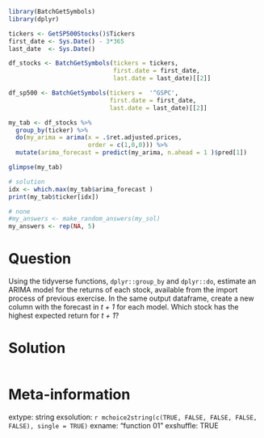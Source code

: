 ```r
library(BatchGetSymbols)
library(dplyr)

tickers <- GetSP500Stocks()$Tickers
first_date <- Sys.Date() - 3*365
last_date  <- Sys.Date()

df_stocks <- BatchGetSymbols(tickers = tickers, 
                             first.date = first_date, 
                             last.date = last_date)[[2]]

df_sp500 <- BatchGetSymbols(tickers =  '^GSPC', 
                            first.date = first_date, 
                            last.date = last_date)[[2]]

my_tab <- df_stocks %>%
  group_by(ticker) %>%
  do(my_arima = arima(x = .$ret.adjusted.prices, 
                      order = c(1,0,0))) %>%
  mutate(arima_forecast = predict(my_arima, n.ahead = 1 )$pred[1])

glimpse(my_tab)

# solution
idx <- which.max(my_tab$arima_forecast )
print(my_tab$ticker[idx])
```

```r
# none
#my_answers <- make_random_answers(my_sol)
my_answers <- rep(NA, 5)
```

Question
========

Using the tidyverse functions, `dplyr::group_by` and `dplyr::do`, estimate an ARIMA model for the returns of each stock, available from the import process of previous exercise. In the same output dataframe, create a new column with the forecast in _t + 1_ for each model. Which stock has the highest expected return for _t + 1_?


Solution
================

```r
```


Meta-information
================
extype: string
exsolution: `r mchoice2string(c(TRUE, FALSE, FALSE, FALSE, FALSE), single = TRUE)`
exname: "function 01"
exshuffle: TRUE

